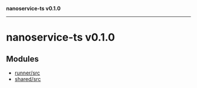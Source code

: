 **nanoservice-ts v0.1.0**

***

# nanoservice-ts v0.1.0

## Modules

- [runner/src](/docs/ref/runner/src/README)
- [shared/src](/docs/ref/shared/src/README)
